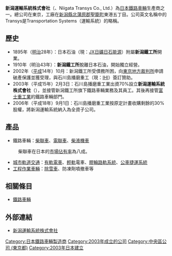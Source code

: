 {{Unreferenced|time=2021-01-23T10:07:57+00:00}}
{{Infobox Company 
| company_name = 新潟運輸系統株式會社<br><small>{{lang|ja|新潟トランシス株式会社}}</small>
| company_name_en = Niigata Transys Co., Ltd.
| company_logo = Niigata Transys company logo.svg
| company_type = 股份公司
| company_slogan = 
| market_information = 未上市
| abbreviated_name = 
| foundation = 2003年2月3日
| location = [[日本|日本]][[東京都|東京都]][[千代田區|千代田區]][[有樂町|有樂町]]一丁目12番1號 新有樂町大廈2樓
| zip_code = [[〒|〒]]100-0006
| telephone_no = +81 3-5293-5061
| key_people = 
| industry = 交通運輸設備製造業
| products = [[鐵路車輛|鐵路車輛]]、[[膠輪路軌系統|膠輪路軌系統]]、鏟雪車
| services = 
| capital = 10億[[日圓|日圓]]
| revenue = 145億日圓（2006年3月期）
| operating_income = 
| profit = 
| market_value = 
| num_employees = 341人（2014年6月現在）
| P/E ratio = 
| earnings per share = 
| Net asset value = 
| accounting_period = 
| parent = [[IHI|IHI]] 100%
| divisions = 
| subsid = 
| homepage = http://www.niigata-transys.com
| footnotes = 
| width = 
}}

'''新潟運輸系統株式會社'''（{{lang-ja|新潟トランシス株式会社}}、Niigata Transys Co., Ltd.）為[[日本|日本]][[鐵路車輛|鐵路車輛]]生產商之一。總公司在東京，工廠在[[新潟縣|新潟縣]][[北蒲原郡|北蒲原郡]][[聖籠町|聖籠町]]東港五丁目。公司英文名稱中的Transys是Transportation Systems（運輸系統）的略稱。

==歷史==
*1895年（[[明治|明治]]28年）：日本石油（現：[[JX日礦日石能源|JX日礦日石能源]]）附屬'''新潟鐵工所'''開業。
*1910年（明治43年）：'''新潟鐵工所'''脫離日本石油，開始獨立經營。
*2002年（[[平成|平成]]14年）10月：新潟鐵工所受債務所困，向[[東京地方裁判所|東京地方裁判所]]申請破產保護並獲受理，與石川島播磨重工（現：[[IHI|IHI]]）簽訂贊助。
*2003年（平成15年）2月3日：石川島播磨重工業出資70%設立'''新潟運輸系統株式會社'''（{{lang|ja|新潟トランシス株式会社}}），並接管新潟鐵工所旗下鐵路車輛業務及其員工。其後再接管[[富士重工業|富士重工業]]的鐵路車輛部門。
*2006年（平成18年）9月1日：石川島播磨重工業按原定計畫收購剩餘的30%股權，將新潟運輸系統納入為全資子公司。

==產品==
*鐵路車輛：[[柴聯車|柴聯車]]、[[電聯車|電聯車]]、[[柴油機車|柴液機車]]
:柴聯車在日本的[[市場佔有率|市場佔有率]]為八成。
*[[城市軌道交通|城市軌道交通]]：[[有軌電車|有軌電車]]、[[輕軌運輸|輕軌]]電車、[[膠輪路軌系統|膠輪路軌系統]]、[[公車捷運系統|公車捷運系統]]
*[[工程作業車輛|工程作業車輛]]：[[除雪車|除雪車]]、防凍劑噴撤車等

==相關條目==
{{Commonscat|Niigata Transys}}
*[[鐵路車輛|鐵路車輛]]

==外部連結==
*[http://www.niigata-transys.com/ 新潟運輸系統株式會社] {{Wayback|url=http://www.niigata-transys.com/ |date=20210126175641 }}

{{DEFAULTSORT:Niigata Transys}}
[[Category:日本鐵路車輛製造商|Category:日本鐵路車輛製造商]]
[[Category:2003年成立的公司|Category:2003年成立的公司]]
[[Category:中央區公司_(東京都)|Category:中央區公司 (東京都)]]
[[Category:2003年日本建立|Category:2003年日本建立]]